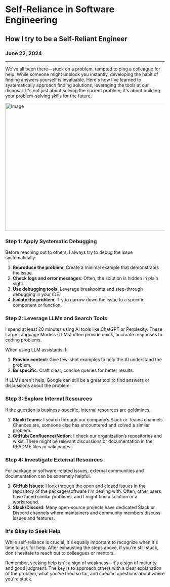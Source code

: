 
<h1 className="mb-0">Self-Reliance in Software Engineering</h1>
<h2 className="mt-2 text-gray-500">How I try to be a Self-Reliant Engineer</h2>
<h3 className="mt-1 text-sm text-gray-400">June 22, 2024</h3>

---

We've all been there—stuck on a problem, tempted to ping a colleague for help. While someone might unblock you instantly, developing the habit of finding answers yourself is invaluable. Here's how I've learned to systematically approach finding solutions, leveraging the tools at our disposal. It's not just about solving the current problem; it's about building your problem-solving skills for the future.

<Image priority={true} src="/search-for-the-right-answer.jpg" width="718" height="404" alt="Image" />

### Step 1: Apply Systematic Debugging
Before reaching out to others, I always try to debug the issue systematically:

1. **Reproduce the problem**: Create a minimal example that demonstrates the issue.
2. **Check logs and error messages**: Often, the solution is hidden in plain sight.
3. **Use debugging tools**: Leverage breakpoints and step-through debugging in your IDE.
4. **Isolate the problem**: Try to narrow down the issue to a specific component or function.

### Step 2: Leverage LLMs and Search Tools

I spend at least 20 minutes using AI tools like ChatGPT or Perplexity. These Large Language Models (LLMs) often provide quick, accurate responses to coding problems.

When using LLM assistants, I:

1. **Provide context**: Give few-shot examples to help the AI understand the problem.
2. **Be specific**: Craft clear, concise queries for better results.

If LLMs aren't help, Google can still be a great tool to find answers or discussions about the problem.

### Step 3: Explore Internal Resources

If the question is business-specific, internal resources are goldmines.

1.  **Slack/Teams**: I search through our company’s Slack or Teams channels. Chances are, someone else has encountered and solved a similar problem.
2.  **GitHub/Confluence/Notion**: I check our organization’s repositories and wikis. There might be relevant discussions or documentation in the README files or wiki pages.

### Step 4: Investigate External Resources

For package or software-related issues, external communities and documentation can be extremely helpful.

1. **GitHub Issues**: I look through the open and closed issues in the repository of the package/software I'm dealing with. Often, other users have faced similar problems, and I might find a solution or a workaround.
2. **Slack/Discord**: Many open-source projects have dedicated Slack or Discord channels where maintainers and community members discuss issues and features.

### It's Okay to Seek Help

While self-reliance is crucial, it's equally important to recognize when it's time to ask for help. After exhausting the steps above, if you're still stuck, don't hesitate to reach out to colleagues or mentors.

Remember, seeking help isn't a sign of weakness—it's a sign of maturity and good judgment. The key is to approach others with a clear explanation of the problem, what you've tried so far, and specific questions about where you're stuck.

